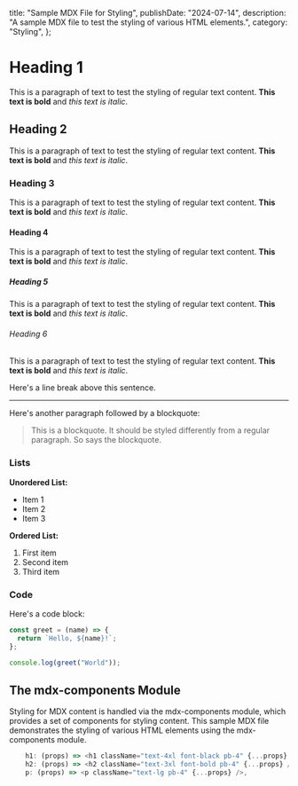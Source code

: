   title: "Sample MDX File for Styling",
  publishDate: "2024-07-14",
  description:
    "A sample MDX file to test the styling of various HTML elements.",
  category: "Styling",
};

# Heading 1

This is a paragraph of text to test the styling of regular text content. **This text is bold** and _this text is italic_.

## Heading 2

This is a paragraph of text to test the styling of regular text content. **This text is bold** and _this text is italic_.

### Heading 3

This is a paragraph of text to test the styling of regular text content. **This text is bold** and _this text is italic_.

#### Heading 4

This is a paragraph of text to test the styling of regular text content. **This text is bold** and _this text is italic_.

##### Heading 5

This is a paragraph of text to test the styling of regular text content. **This text is bold** and _this text is italic_.

###### Heading 6

This is a paragraph of text to test the styling of regular text content. **This text is bold** and _this text is italic_.

Here's a line break above this sentence.

---

Here's another paragraph followed by a blockquote:

> This is a blockquote. It should be styled differently from a regular paragraph. So says the blockquote.

### Lists

**Unordered List:**

- Item 1
- Item 2
- Item 3

**Ordered List:**

1. First item
2. Second item
3. Third item

### Code

Here's a code block:

```javascript
const greet = (name) => {
  return `Hello, ${name}!`;
};

console.log(greet("World"));
```

## The mdx-components Module

Styling for MDX content is handled via the mdx-components module, which provides a set of components for styling content. This sample MDX file demonstrates the styling of various HTML elements using the mdx-components module.

```typescript
    h1: (props) => <h1 className="text-4xl font-black pb-4" {...props} />,
    h2: (props) => <h2 className="text-3xl font-bold pb-4" {...props} />,
    p: (props) => <p className="text-lg pb-4" {...props} />,
```